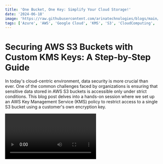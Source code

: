 ```yaml
---
title: 'One Bucket, One Key: Simplify Your Cloud Storage!'
date: '2024-06-18'
image: 'https://raw.githubusercontent.com/arinatechnologies/blogs/main/images/OneKey%20OneBucket.webp'
tags: ['Azure', 'AWS', 'Google Cloud', 'KMS', 'S3', 'CloudComputing', 'DevOps']
---
```

# Securing AWS S3 Buckets with Custom KMS Keys: A Step-by-Step Guide

In today's cloud-centric environment, data security is more crucial than ever. One of the common challenges faced by organizations is ensuring that sensitive data stored in AWS S3 buckets is accessible only under strict conditions. This blog post delves into a hands-on session where we set up an AWS Key Management Service (KMS) policy to restrict access to a single S3 bucket using a customer's own encryption key.

<Video id="gRDUTEiiTYg" title="One Bucket, One Key: Simplify Your Cloud Storage!"/>

## Introduction to AWS S3 and KMS

Amazon Web Services (AWS) offers robust solutions for storage and security. S3 (Simple Storage Service) provides scalable object storage, and KMS offers managed creation and control of encryption keys.

## Scenario Overview

The need: A customer wants to use their own encryption key and restrict its usage to a single S3 bucket. This ensures that no other buckets can access the key.

## Setting Up the KMS Key

### Step 1: Creating the Key
- **Navigate to the Key Management Service**: Start by opening the AWS Management Console and selecting KMS.
- **Create a new key**: Choose the appropriate options for your key. For simplicity, skip tagging and advanced options during this tutorial.

### Step 2: Configuring Key Policies
- **Permission settings**: Initially, you might be tempted to apply broad permissions. However, to enhance security, restrict the key’s usage to a specific IAM user and apply a policy that denies all other requests.

## Crafting a Bucket Policy

### Step 1: Creating the Bucket
- **Unique bucket name**: Remember, S3 bucket names need to be globally unique. Create the bucket intended for the exclusive use of the KMS key.
- **Disable bucket versioning**: If not required, keep this setting disabled to manage storage costs.

### Step 2: Policy Configuration
- **Deny other buckets**: The crucial part of this setup involves crafting a bucket policy that uses a "Deny" statement. This statement should specify that if the bucket name doesn’t match your specific bucket, access should be denied.
- **Set conditions**: Use conditions to enforce that the KMS key can only encrypt/decrypt objects when the correct S3 bucket is specified.

```
{
    "Version": "2012-10-17",
    "Id": "key-consolepolicy-3",
    "Statement": [
        {
            "Sid": "Enable IAM User Permissions",
            "Effect": "Allow",
            "Principal": {
                "AWS": "arn:aws:iam::<account-number>:root"
            },
            "Action": "kms:*",
            "Resource": "*"
        },
        {
            "Sid": "Deny access to key if the request is not for a yt-test-bucket",
            "Effect": "Deny",
            "Principal": {
                "AWS": "*"
            },
            "Action": [
                "kms:GenerateDataKey",
                "kms:Decrypt"
            ],
            "Resource": "*",
            "Condition": {
                "StringNotEquals": {
                    "kms:EncryptionContext:aws:s3:arn": "arn:aws:s3:::yt-s3-bucket"
                }
            }
        }
    ]
}
```

## Testing the Configuration
- **Validate with another bucket**: Create an additional S3 bucket and try to use the KMS key. The attempt should fail, confirming that your policy works.
- **Verify with the correct bucket**: Finally, test the key with the correct bucket to ensure that operations like uploading and downloading are seamless.

## Conclusion

This setup not only strengthens your security posture but also adheres to best practices of least privilege by limiting how and where the encryption key can be used. Implementing such precise controls is critical for managing sensitive data in the cloud.



                                                 
